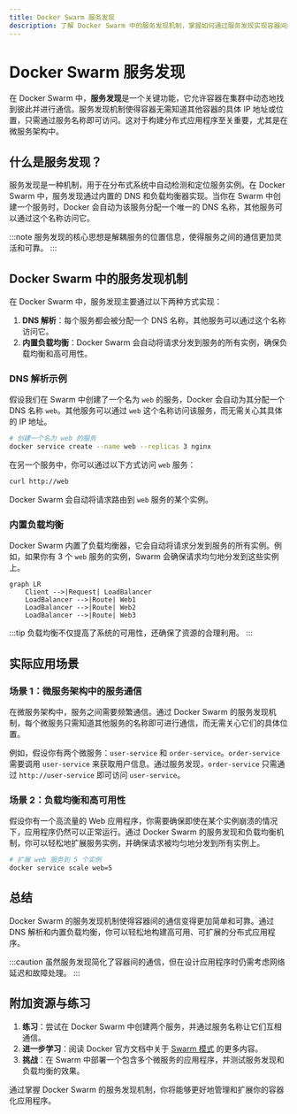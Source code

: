 ```yaml
---
title: Docker Swarm 服务发现
description: 了解 Docker Swarm 中的服务发现机制，掌握如何通过服务发现实现容器间的通信和负载均衡。
---
```


# Docker Swarm 服务发现

在 Docker Swarm 中，**服务发现**是一个关键功能，它允许容器在集群中动态地找到彼此并进行通信。服务发现机制使得容器无需知道其他容器的具体 IP 地址或位置，只需通过服务名称即可访问。这对于构建分布式应用程序至关重要，尤其是在微服务架构中。

## 什么是服务发现？

服务发现是一种机制，用于在分布式系统中自动检测和定位服务实例。在 Docker Swarm 中，服务发现通过内置的 DNS 和负载均衡器实现。当你在 Swarm 中创建一个服务时，Docker 会自动为该服务分配一个唯一的 DNS 名称，其他服务可以通过这个名称访问它。

:::note
服务发现的核心思想是解耦服务的位置信息，使得服务之间的通信更加灵活和可靠。
:::

## Docker Swarm 中的服务发现机制

在 Docker Swarm 中，服务发现主要通过以下两种方式实现：

1. **DNS 解析**：每个服务都会被分配一个 DNS 名称，其他服务可以通过这个名称访问它。
2. **内置负载均衡**：Docker Swarm 会自动将请求分发到服务的所有实例，确保负载均衡和高可用性。

### DNS 解析示例

假设我们在 Swarm 中创建了一个名为 `web` 的服务，Docker 会自动为其分配一个 DNS 名称 `web`。其他服务可以通过 `web` 这个名称访问该服务，而无需关心其具体的 IP 地址。

```bash
# 创建一个名为 web 的服务
docker service create --name web --replicas 3 nginx
```

在另一个服务中，你可以通过以下方式访问 `web` 服务：

```bash
curl http://web
```

Docker Swarm 会自动将请求路由到 `web` 服务的某个实例。

### 内置负载均衡

Docker Swarm 内置了负载均衡器，它会自动将请求分发到服务的所有实例。例如，如果你有 3 个 `web` 服务的实例，Swarm 会确保请求均匀地分发到这些实例上。

```mermaid
graph LR
    Client -->|Request| LoadBalancer
    LoadBalancer -->|Route| Web1
    LoadBalancer -->|Route| Web2
    LoadBalancer -->|Route| Web3
```

:::tip
负载均衡不仅提高了系统的可用性，还确保了资源的合理利用。
:::

## 实际应用场景

### 场景 1：微服务架构中的服务通信

在微服务架构中，服务之间需要频繁通信。通过 Docker Swarm 的服务发现机制，每个微服务只需知道其他服务的名称即可进行通信，而无需关心它们的具体位置。

例如，假设你有两个微服务：`user-service` 和 `order-service`。`order-service` 需要调用 `user-service` 来获取用户信息。通过服务发现，`order-service` 只需通过 `http://user-service` 即可访问 `user-service`。

### 场景 2：负载均衡和高可用性

假设你有一个高流量的 Web 应用程序，你需要确保即使在某个实例崩溃的情况下，应用程序仍然可以正常运行。通过 Docker Swarm 的服务发现和负载均衡机制，你可以轻松地扩展服务实例，并确保请求被均匀地分发到所有实例上。

```bash
# 扩展 web 服务到 5 个实例
docker service scale web=5
```

## 总结

Docker Swarm 的服务发现机制使得容器间的通信变得更加简单和可靠。通过 DNS 解析和内置负载均衡，你可以轻松地构建高可用、可扩展的分布式应用程序。

:::caution
虽然服务发现简化了容器间的通信，但在设计应用程序时仍需考虑网络延迟和故障处理。
:::

## 附加资源与练习

1. **练习**：尝试在 Docker Swarm 中创建两个服务，并通过服务名称让它们互相通信。
2. **进一步学习**：阅读 Docker 官方文档中关于 [Swarm 模式](https://docs.docker.com/engine/swarm/) 的更多内容。
3. **挑战**：在 Swarm 中部署一个包含多个微服务的应用程序，并测试服务发现和负载均衡的效果。

通过掌握 Docker Swarm 的服务发现机制，你将能够更好地管理和扩展你的容器化应用程序。